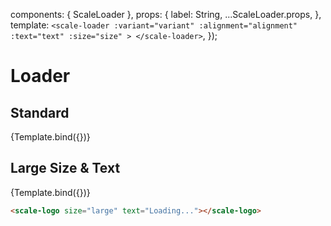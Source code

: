 
<Meta title="Beta Components/Loader" component={ScaleLoader} argTypes={{}} />

  components: { ScaleLoader },
  props: {
    label: String,
    ...ScaleLoader.props,
  },
  template: `
    <scale-loader
       :variant="variant"
    :alignment="alignment"
    :text="text"
    :size="size"
    >
    </scale-loader>
    `,
});

# Loader

## Standard

<Canvas withSource="none">
  <Story name="Standard" args={{}}>
    {Template.bind({})}
  </Story>
</Canvas>

<ArgsTable story="Standard" />

## Large Size & Text

<Canvas withSource="none">
  <Story
    name="White"
    args={{
      size: 'large',
      text: 'Loading...',
    }}
  >
    {Template.bind({})}
  </Story>
</Canvas>

```html
<scale-logo size="large" text="Loading..."></scale-logo>
```
